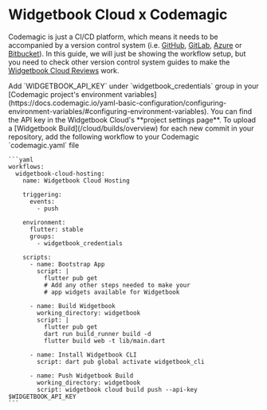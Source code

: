 # Widgetbook Cloud x Codemagic

Codemagic is just a CI/CD platform, which means it needs to be accompanied by a version control system (i.e. [GitHub](/cloud/guides/github/upload), [GitLab](/cloud/guides/gitlab/upload), [Azure](/cloud/guides/azure/upload) or [Bitbucket](/cloud/guides/bitbucket/upload)). In this guide, we will just be showing the workflow setup, but you need to check other version control system guides to make the [Widgetbook Cloud Reviews](/cloud/reviews) work.

<Steps>
  <Step title="Add API Key as a Secret">
    Add `WIDGETBOOK_API_KEY` under `widgetbook_credentials` group in your
    [Codemagic project's environment
    variables](https://docs.codemagic.io/yaml-basic-configuration/configuring-environment-variables/#configuring-environment-variables).
    You can find the API key in the Widgetbook Cloud's **project settings page**.
  </Step>

  <Step title="Setup Workflow">
    To upload a [Widgetbook Build](/cloud/builds/overview) for each new commit in your repository, add the following workflow to your Codemagic `codemagic.yaml` file

    ```yaml
    workflows:
      widgetbook-cloud-hosting:
        name: Widgetbook Cloud Hosting

        triggering:
          events:
            - push

        environment:
          flutter: stable
          groups:
            - widgetbook_credentials

        scripts:
          - name: Bootstrap App
            script: |
              flutter pub get
              # Add any other steps needed to make your
              # app widgets available for Widgetbook

          - name: Build Widgetbook
            working_directory: widgetbook
            script: |
              flutter pub get
              dart run build_runner build -d
              flutter build web -t lib/main.dart

          - name: Install Widgetbook CLI
            script: dart pub global activate widgetbook_cli

          - name: Push Widgetbook Build
            working_directory: widgetbook
            script: widgetbook cloud build push --api-key $WIDGETBOOK_API_KEY
    ```

  </Step>

</Steps>
